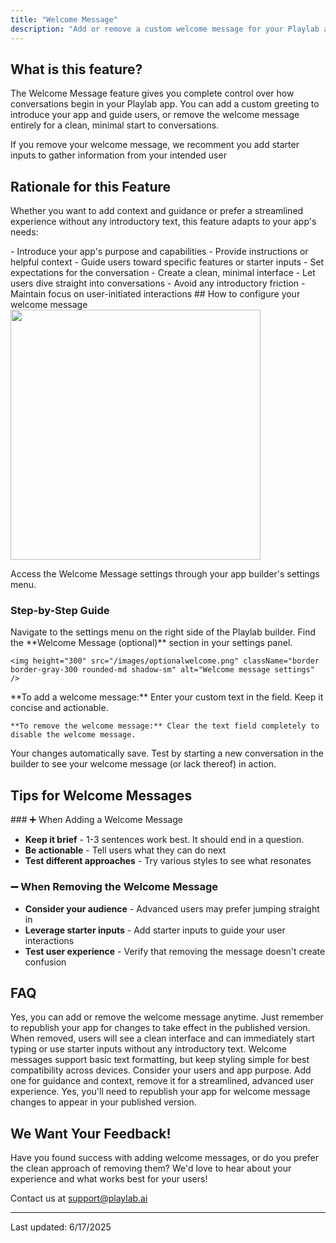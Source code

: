```yaml
---
title: "Welcome Message"
description: "Add or remove a custom welcome message for your Playlab app"
---
```


## <Icon icon="bell-on" size="24" /> What is this feature?

The Welcome Message feature gives you complete control over how conversations begin in your Playlab app. You can add a custom greeting to introduce your app and guide users, or remove the welcome message entirely for a clean, minimal start to conversations.

<Note> If you remove your welcome message, we recomment you add starter inputs to gather information from your intended user </Note>

## <Icon icon="lightbulb" size="24" /> Rationale for this Feature

Whether you want to add context and guidance or prefer a streamlined experience without any introductory text, this feature adapts to your app's needs:

<CardGroup cols={2}>
  <Card title="Add a Welcome Message when you want to:" icon="plus">
    - Introduce your app's purpose and capabilities
    - Provide instructions or helpful context
    - Guide users toward specific features or starter inputs
    - Set expectations for the conversation
  </Card>
  <Card title="Remove the Welcome Message when you want to:" icon="minus">
    - Create a clean, minimal interface
    - Let users dive straight into conversations
    - Avoid any introductory friction
    - Maintain focus on user-initiated interactions
  </Card>
</CardGroup>
## <Icon icon="gear" size="24" /> How to configure your welcome message

<img height="400" src="/images/optionalwelcome.gif" className="border border-gray-300 rounded-md shadow-sm" />

Access the Welcome Message settings through your app builder's settings menu.

### Step-by-Step Guide

<Steps>
  <Step title="Open Settings Menu">
    Navigate to the settings menu on the right side of the Playlab builder.
  </Step>
  
  <Step title="Locate Welcome Message Section">
    Find the **Welcome Message (optional)** section in your settings panel.
    
    <img height="300" src="/images/optionalwelcome.png" className="border border-gray-300 rounded-md shadow-sm" alt="Welcome message settings" />
  </Step>
  
  <Step title="Add or Remove Your Message">
    **To add a welcome message:** Enter your custom text in the field. Keep it concise and actionable.
    
    **To remove the welcome message:** Clear the text field completely to disable the welcome message.
  </Step>
  
  <Step title="Save and Test">
    Your changes automatically save. Test by starting a new conversation in the builder to see your welcome message (or lack thereof) in action.
  </Step>
</Steps>

## <Icon icon="thumbs-up" size="24" /> Tips for Welcome Messages

<Card>
### ➕ When Adding a Welcome Message

- **Keep it brief** - 1-3 sentences work best. It should end in a question.
- **Be actionable** - Tell users what they can do next
- **Test different approaches** - Try various styles to see what resonates

### ➖ When Removing the Welcome Message

- **Consider your audience** - Advanced users may prefer jumping straight in
- **Leverage starter inputs** - Add starter inputs to guide your user interactions 
- **Test user experience** - Verify that removing the message doesn't create confusion
</Card>

## <Icon icon="circle-question" size="24" /> FAQ

<Accordion title="Can I switch between having and not having a welcome message?">
  Yes, you can add or remove the welcome message anytime. Just remember to republish your app for changes to take effect in the published version.
</Accordion>

<Accordion title="What happens when I remove the welcome message?">
  When removed, users will see a clean interface and can immediately start typing or use starter inputs without any introductory text.
</Accordion>

<Accordion title="Can I use formatting in welcome messages?">
  Welcome messages support basic text formatting, but keep styling simple for best compatibility across devices.
</Accordion>

<Accordion title="How do I know if I should add or remove the welcome message?">
  Consider your users and app purpose. Add one for guidance and context, remove it for a streamlined, advanced user experience.
</Accordion>

<Accordion title="Do I need to republish after making changes?">
  Yes, you'll need to republish your app for welcome message changes to appear in your published version.
</Accordion>

## <Icon icon="bullhorn" size="24" /> We Want Your Feedback!

Have you found success with adding welcome messages, or do you prefer the clean approach of removing them? We'd love to hear about your experience and what works best for your users!

Contact us at [support@playlab.ai](mailto:support@playlab.ai)

---

Last updated: 6/17/2025